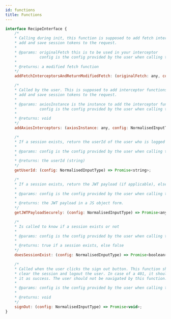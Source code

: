 ```yaml
---
id: functions
title: Functions
---
```


<!-- COPY DOCS -->
<!-- ./website/usage/override/functions.mdx -->

```jsx
interface RecipeInterface {
    /* 
    * Calling during init, this function is supposed to add fetch interceptors that
    * add and save session tokens to the request.
    * 
    * @params: originalFetch this is to be used in your interceptor
    *          config is the config provided by the user when calling the init function of this recipe
    * 
    * @returns: a modified fetch function
    */
    addFetchInterceptorsAndReturnModifiedFetch: (originalFetch: any, config: NormalisedInputType) => typeof fetch;

    /* 
    * Called by the user. This is supposed to add interceptor functions to axios that
    * add and save session tokens to the request.
    * 
    * @params: axiosInstance is the instance to add the interceptor functions to.
    *          config is the config provided by the user when calling the init function of this recipe
    * 
    * @returns: void
    */
    addAxiosInterceptors: (axiosInstance: any, config: NormalisedInputType) => void;

    /* 
    * If a session exists, return the userId of the user who is logged in, else throw an error
    * 
    * @params: config is the config provided by the user when calling the init function of this recipe
    * 
    * @returns: the userId (string)
    */
    getUserId: (config: NormalisedInputType) => Promise<string>;

    /* 
    * If a session exists, return the JWT payload (if applicable), else throw an error
    * 
    * @params: config is the config provided by the user when calling the init function of this recipe
    * 
    * @returns: the JWT payload in a JS object form.
    */
    getJWTPayloadSecurely: (config: NormalisedInputType) => Promise<any>;

    /* 
    * Is called to know if a session exists or not
    * 
    * @params: config is the config provided by the user when calling the init function of this recipe
    * 
    * @returns: true if a session exists, else false
    */
    doesSessionExist: (config: NormalisedInputType) => Promise<boolean>;

    /* 
    * Called when the user clicks the sign out button. This function should
    * clear the session and logout the user. In case of a 401, it should treat
    * it as success. The user should not be navigated by this function.
    * 
    * @params: config is the config provided by the user when calling the init function of this recipe
    * 
    * @returns: void
    */
    signOut: (config: NormalisedInputType) => Promise<void>;
}
```
